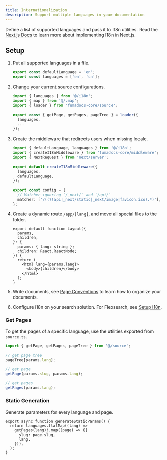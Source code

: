 ```yaml
---
title: Internationalization
description: Support multiple languages in your documentation
---
```


Define a list of supported languages and pass it to i18n utilities. Read
the
[Next.js Docs](https://nextjs.org/docs/app/building-your-application/routing/internationalization)
to learn more about implementing I18n in Next.js.

## Setup

1. Put all supported languages in a file.

   ```ts title="i18n.ts"
   export const defaultLanguage = 'en';
   export const languages = ['en', 'cn'];
   ```

2. Change your current source configurations.

   ```ts title="source.ts"
   import { languages } from '@/i18n';
   import { map } from '@/.map';
   import { loader } from 'fumadocs-core/source';

   export const { getPage, getPages, pageTree } = loader({
     languages,
     ...
   });
   ```

3. Create the middleware that redirects users when missing locale.

   ```ts title="middleware.ts"
   import { defaultLanguage, languages } from '@/i18n';
   import { createI18nMiddleware } from 'fumadocs-core/middleware';
   import { NextRequest } from 'next/server';

   export default createI18nMiddleware({
     languages,
     defaultLanguage,
   });

   export const config = {
     // Matcher ignoring `/_next/` and `/api/`
     matcher: ['/((?!api|_next/static|_next/image|favicon.ico).*)'],
   };
   ```

4. Create a dynamic route `/app/[lang]`, and move all special files to
   the folder.

   ```tsx title="app/[lang]/layout.tsx"
   export default function Layout({
     params,
     children,
   }: {
     params: { lang: string };
     children: React.ReactNode;
   }) {
     return (
       <html lang={params.lang}>
         <body>{children}</body>
       </html>
     );
   }
   ```

5. Write documents, see [Page Conventions](/docs/headless/page-conventions#internationalization) to learn how to organize your documents.

6. Configure i18n on your search solution. For Flexsearch, see [Setup I18n](/docs/headless/search/flexsearch#internationalization).

### Get Pages

To get the pages of a specific language, use the utilities exported from
`source.ts`.

```ts
import { getPage, getPages, pageTree } from '@/source';

// get page tree
pageTree[params.lang];

// get page
getPage(params.slug, params.lang);

// get pages
getPages(params.lang);
```

### Static Generation

Generate parameters for every language and page.

```tsx
export async function generateStaticParams() {
  return languages.flatMap((lang) =>
    getPages(lang)!.map((page) => ({
      slug: page.slug,
      lang,
    })),
  );
}
```
